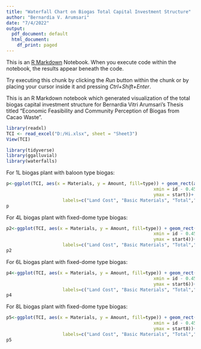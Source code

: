---
title: "Waterfall Chart on Biogas Total Capital Investment Structure"
author: "Bernardia V. Arumsari"
date: "7/4/2022"
output:
  pdf_document: default
  html_document:
    df_print: paged
---

This is an [R Markdown](http://rmarkdown.rstudio.com) Notebook. When you execute code within the notebook, the results appear beneath the code. 

Try executing this chunk by clicking the *Run* button within the chunk or by placing your cursor inside it and pressing *Ctrl+Shift+Enter*. 

This is an R Markdown notebook which generated visualization of the total biogas capital investment structure for Bernardia Vitri Arumsari's Thesis titled "Economic Feasibility and Community Perception of Biogas from Cacao Waste".

```{r}
library(readxl)
TCI <- read_excel("D:/Hi.xlsx", sheet = "Sheet3")
View(TCI)

library(tidyverse)
library(ggalluvial)
library(waterfalls)
```


For 1L biogas plant with baloon type biogas:

```{r}
p<-ggplot(TCI, aes(x = Materials, y = Amount, fill=type)) + geom_rect(aes(x = Materials, 
                                                       xmin = id - 0.45, xmax = id + 0.45, ymin = end, 
                                                       ymax = start))+ theme_minimal()+ scale_x_discrete(breaks=c("Total", "Basic Materials", "Appliances","Labor","Management","Contingency","Land Cost","Transportation"),
                     labels=c("Land Cost", "Basic Materials", "Total","Labor","Contingency","Appliances","Management","Transportation"))
p
```


For 4L biogas plant with fixed-dome type biogas:

```{r}
p2<-ggplot(TCI, aes(x = Materials, y = Amount, fill=type)) + geom_rect(aes(x = Materials, 
                                                       xmin = id - 0.45, xmax = id + 0.45, ymin = end4, 
                                                       ymax = start4))+ theme_minimal()+ scale_x_discrete(breaks=c("Total", "Basic Materials", "Appliances","Labor","Management","Contingency","Land Cost","Transportation"),
                     labels=c("Land Cost", "Basic Materials", "Total","Labor","Contingency","Appliances","Management","Transportation"))
p2

```


For 6L biogas plant with fixed-dome type biogas:

```{r}
p4<-ggplot(TCI, aes(x = Materials, y = Amount, fill=type)) + geom_rect(aes(x = Materials, 
                                                       xmin = id - 0.45, xmax = id + 0.45, ymin = end6, 
                                                       ymax = start6))+ theme_minimal()+ scale_x_discrete(breaks=c("Total", "Basic Materials", "Appliances","Labor","Management","Contingency","Land Cost","Transportation"),
                     labels=c("Land Cost", "Basic Materials", "Total","Labor","Contingency","Appliances","Management","Transportation"))
p4

```


For 8L biogas plant with fixed-dome type biogas:

```{r}
p5<-ggplot(TCI, aes(x = Materials, y = Amount, fill=type)) + geom_rect(aes(x = Materials, 
                                                       xmin = id - 0.45, xmax = id + 0.45, ymin = end8, 
                                                       ymax = start8))+ theme_minimal()+ scale_x_discrete(breaks=c("Total", "Basic Materials", "Appliances","Labor","Management","Contingency","Land Cost","Transportation"),
                     labels=c("Land Cost", "Basic Materials", "Total","Labor","Contingency","Appliances","Management","Transportation"))
p5
```

